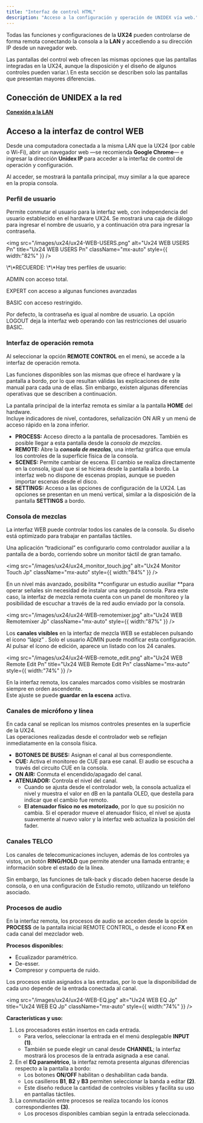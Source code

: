 ```yaml
---
title: "Interfaz de control HTML"
description: "Acceso a la configuración y operación de UNIDEX vía web."
---
```


Todas las funciones y configuraciones de la **UX24** pueden controlarse de forma remota conectando la consola a la **LAN** y accediendo a su dirección IP desde un navegador web.

<Note>
  Las pantallas del control web ofrecen las mismas opciones que las pantallas integradas en la UX24, aunque la disposición y el diseño de algunos controles pueden variar.\
  En esta sección se describen solo las pantallas que presentan mayores diferencias.
</Note>

## Conección de UNIDEX a la red

<Icon icon="network-wired" iconType="solid" color="#ff6600" size={22} />  [**Conexión a la LAN**](/es/unidex/ux24-instalacion-red)

## Acceso a la interfaz de control WEB

Desde una computadora conectada a la misma LAN que la UX24 (por cable o Wi-Fi), abrir un navegador web —se recomienda **Google Chrome**— e ingresar la dirección **Unidex IP** para acceder a la interfaz de control de operación y configuración.

Al acceder, se mostrará la pantalla principal, muy similar a la que aparece en la propia consola.

### Perfil de usuario

Permite conmutar el usuario para la interfaz web, con independencia del usuario establecido en el hardware UX24. Se mostrará una caja de diálogo para ingresar el nombre de usuario, y a continuación otra para ingresar la contraseña.

<img
  src="/images/ux24/ux24-WEB-USERS.png"
  alt="Ux24 WEB USERS Pn"
  title="Ux24 WEB USERS Pn"
  className="mx-auto"
  style={{ width:"82%" }}
/>

<Note>
  \*\*RECUERDE: \*\*Hay tres perfiles de usuario:

  ADMIN  con acceso total.

  EXPERT  con acceso a algunas funciones avanzadas

  BASIC    con acceso restringido.
</Note>

Por defecto, la contraseña es igual al nombre de usuario. La opción LOGOUT deja la interfaz web operando con las restricciones del usuario BASIC.

### Interfaz de operación remota

Al seleccionar la opción **REMOTE CONTROL** en el menú, se accede a la interfaz de operación remota.

Las funciones disponibles son las mismas que ofrece el hardware y la pantalla a bordo, por lo que resultan válidas las explicaciones de este manual para cada una de ellas. Sin embargo, existen algunas diferencias operativas que se describen a continuación.

La pantalla principal de la interfaz remota es similar a la pantalla **HOME** del hardware.\
Incluye indicadores de nivel, contadores, señalización ON AIR y un menú de acceso rápido en la zona inferior.

- **PROCESS:** Acceso directo a la pantalla de procesadores. También es posible llegar a esta pantalla desde la _consola de mezclas_.
- **REMOTE:** Abre la **_consola de mezclas_**, una interfaz gráfica que emula los controles de la superficie física de la consola.
- **SCENES:** Permite cambiar de escena. El cambio se realiza directamente en la consola, igual que si se hiciera desde la pantalla a bordo. La interfaz web no dispone de escenas propias, aunque se pueden importar escenas desde el disco.
- **SETTINGS:** Acceso a las opciones de configuración de la UX24. Las opciones se presentan en un menú vertical, similar a la disposición de la pantalla **SETTINGS** a bordo.

### Consola de mezclas

La interfaz WEB puede controlar todos los canales de la consola. Su diseño está optimizado para trabajar en pantallas táctiles.

Una aplicación “tradicional” es configurarlo como controlador auxiliar a la pantalla de a bordo, corriendo sobre un monitor táctil de gran tamaño.

<img
  src="/images/ux24/ux24_monitor_touch.jpg"
  alt="Ux24 Monitor Touch Jp"
  className="mx-auto"
  style={{ width:"84%" }}
/>

En un nivel más avanzado, posibilita \*\*configurar un estudio auxiliar \*\*para operar señales sin necesidad de instalar una segunda consola. Para este caso, la interfaz de mezcla remota cuenta con un panel de monitoreo y la posibilidad de escuchar a través de la red audio enviado por la consola.

<img
  src="/images/ux24/ux24-WEB-remotemixer.jpg"
  alt="Ux24 WEB Remotemixer Jp"
  className="mx-auto"
  style={{ width:"87%" }}
/>

Los **canales visibles** en la interfaz de mezcla WEB se establecen pulsando el ícono “lápiz” . Solo el usuario ADMIN puede modificar esta configuración. Al pulsar el ícono de edición, aparece un listado con los 24 canales.

<img
  src="/images/ux24/ux24-WEB-remote_edit.png"
  alt="Ux24 WEB Remote Edit Pn"
  title="Ux24 WEB Remote Edit Pn"
  className="mx-auto"
  style={{ width:"74%" }}
/>

En la interfaz remota, los canales marcados como visibles se mostrarán siempre en orden ascendente.\
Este ajuste se puede **guardar en la escena** activa.

### **Canales de micrófono y línea**

En cada canal se replican los mismos controles presentes en la superficie de la UX24.\
Las operaciones realizadas desde el controlador web se reflejan inmediatamente en la consola física.

- **BOTONES DE BUSES:** Asignan el canal al bus correspondiente.
- **CUE:** Activa el monitoreo de CUE para ese canal. El audio se escucha a través del circuito CUE en la consola.
- **ON AIR:** Conmuta el encendido/apagado del canal.
- **ATENUADOR:** Controla el nivel del canal.
  - Cuando se ajusta desde el controlador web, la consola actualiza el nivel y muestra el valor en dB en la pantalla OLED, que destella para indicar que el cambio fue remoto.
  - **El atenuador físico no es motorizado**, por lo que su posición no cambia. Si el operador mueve el atenuador físico, el nivel se ajusta suavemente al nuevo valor y la interfaz web actualiza la posición del fader.

### Canales TELCO

Los canales de telecomunicaciones incluyen, además de los controles ya vistos, un botón **RING/HOLD** que permite atender una llamada entrante; e información sobre el estado de la línea.

Sin embargo, las funciones de talk-back y discado deben hacerse desde la consola, o en una configuración de Estudio remoto, utilizando un teléfono asociado.

### Procesos de audio

En la interfaz remota, los procesos de audio se acceden desde la opción **PROCESS** de la pantalla inicial REMOTE CONTROL, o desde el ícono **FX** en cada canal del mezclador web.

**Procesos disponibles:**

- Ecualizador paramétrico.
- De-esser.
- Compresor y compuerta de ruido.

<Note>
  Los procesos están asignados a las entradas, por lo que la disponibilidad de cada uno depende de la entrada conectada al canal.
</Note>

<img
  src="/images/ux24/ux24-WEB-EQ.jpg"
  alt="Ux24 WEB EQ Jp"
  title="Ux24 WEB EQ Jp"
  className="mx-auto"
  style={{ width:"74%" }}
/>

**Características y uso:**

1. Los procesadores están insertos en cada entrada.
   - Para verlos, seleccionar la entrada en el menú desplegable **INPUT (1)**.
   - También se puede elegir un canal desde **CHANNEL**; la interfaz mostrará los procesos de la entrada asignada a ese canal.
2. En el **EQ paramétrico**, la interfaz remota presenta algunas diferencias respecto a la pantalla a bordo:
   - Los botones **ON/OFF** habilitan o deshabilitan cada banda.
   - Los casilleros **B1**, **B2** y **B3** permiten seleccionar la banda a editar **(2)**.
   - Este diseño reduce la cantidad de controles visibles y facilita su uso en pantallas táctiles.
3. La conmutación entre procesos se realiza tocando los íconos correspondientes **(3)**.
   - Los procesos disponibles cambian según la entrada seleccionada.